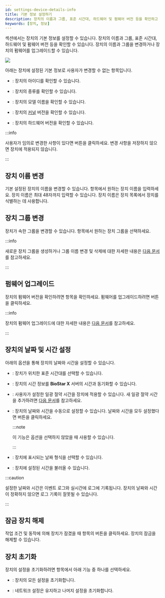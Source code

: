 ```yaml
---
id: settings-device-details-info
title: 기본 정보 설정하기
description: 장치의 이름과 그룹, 표준 시간대, 하드웨어 및 펌웨어 버전 등을 확인하고 설정하는 방법을 안내합니다.
keywords: [장치, 정보]
---
```


<Cmd sid='device.info.information' product='2' /> 섹션에서는 장치의 기본 정보를 설정할 수 있습니다. 장치의 이름과 그룹, 표준 시간대, 하드웨어 및 펌웨어 버전 등을 확인할 수 있습니다. 장치의 이름과 그룹을 변경하거나 장치의 펌웨어를 업그레이드할 수 있습니다.

<Image src='/img/biostarx-setting-device-edit-info.png' />

아래는 장치에 설정된 기본 정보로 사용자가 변경할 수 없는 항목입니다.

* <Cmd sid='device.info.deviceId' product='2' />: 장치의 아이디를 확인할 수 있습니다.

* <Cmd sid='device.info.deviceType' product='2' />: 장치의 종류를 확인할 수 있습니다.

* <Cmd sid='device.info.productName' product='2' />: 장치의 모델 이름을 확인할 수 있습니다.

* <Cmd sid='device.info.kernelVersion' product='2' />: 장치의 [커널](../../reference/glossary#kernel) 버전을 확인할 수 있습니다.

* <Cmd sid='device.info.hwVersion' product='2' />: 장치의 하드웨어 버전을 확인할 수 있습니다.

:::info

사용자가 임의로 변경한 사항이 있다면 <Cmd sid='button.apply' product='2' /> 버튼을 클릭하세요. 변경 사항을 저장하지 않으면 장치에 적용되지 않습니다.

:::

## 장치 이름 변경

기본 설정된 장치의 이름을 변경할 수 있습니다. <Cmd sid='device.info.name' product='2' /> 항목에서 원하는 장치 이름을 입력하세요. 장치 이름은 최대 48자까지 입력할 수 있습니다. 장치 이름은 장치 목록에서 장치를 식별하는 데 사용합니다.

## 장치 그룹 변경

장치가 속한 그룹을 변경할 수 있습니다. <Cmd sid='device.info.group' product='2' /> 항목에서 원하는 장치 그룹을 선택하세요.

:::info

새로운 장치 그룹을 생성하거나 그룹 이름 변경 및 삭제에 대한 자세한 내용은 [다음 문서](settings-manage-device-group)를 참고하세요.

:::

## 펌웨어 업그레이드

장치의 펌웨어 버전을 확인하려면 <Cmd sid='device.info.firmwareVersion' product='2' /> 항목을 확인하세요. 펌웨어를 업그레이드하려면 <Cmd sid='button.firmwareUpgrade' product='2' /> 버튼을 클릭하세요.

:::info

장치의 펌웨어 업그레이드에 대한 자세한 내용은 [다음 문서](settings-device-upgrade-firmware)를 참고하세요.

:::


## 장치의 날짜 및 시간 설정

아래의 옵션을 통해 장치의 날짜와 시간을 설정할 수 있습니다. 

* <Cmd sid='device.info.timeZone' product='2' />: 장치가 위치한 표준 시간대를 선택할 수 있습니다.

* <Cmd sid='device.info.timeSync' product='2' />: 장치의 시간 정보를 **BioStar X** 서버의 시간과 동기화할 수 있습니다.

* <Cmd sid='common.dst' product='2' />: 사용자가 설정한 일광 절약 시간을 장치에 적용할 수 있습니다. 새 일광 절약 시간을 추가하려면 [다음 문서](settings-system-daylight-saving-time)를 참고하세요.

* <Cmd sid='device.info.date' product='2' />: 장치의 날짜와 시간을 수동으로 설정할 수 있습니다. 날짜와 시간을 모두 설정했다면 <Cmd sid='device.info.setTime' product='2' /> 버튼을 클릭하세요.

  :::note

  이 기능은 <Cmd sid='device.info.timeSync' product='2' /> 옵션을 선택하지 않았을 때 사용할 수 있습니다.

  :::

* <Cmd sid='common.dateFormat' product='2' />: 장치에 표시되는 날짜 형식을 선택할 수 있습니다.

* <Cmd sid='device.info.getTime' product='2' />: 장치에 설정된 시간을 불러올 수 있습니다.

:::caution

설정한 날짜와 시간은 이벤트 로그와 실시간에 로그에 기록됩니다. 장치의 날짜와 시간이 정확하지 않으면 로그 기록이 잘못될 수 있습니다.

:::


## 잠금 장치 해제

작업 조건 및 동작에 의해 장치가 잠겼을 때 <Cmd sid='device.info.locked' product='2' /> 항목의 <Cmd sid='device.info.unlock' product='2' /> 버튼을 클릭하세요. 장치의 잠금을 해제할 수 있습니다.


## 장치 초기화

장치의 설정을 초기화하려면 <Cmd sid='device.info.factoryDefault' product='2' /> 항목에서 아래 기능 중 하나를 선택하세요.

* <Cmd sid='device.info.reset' product='2' />: 장치의 모든 설정을 초기화합니다.

* <Cmd sid='device.info.reset.withoutNetwork' product='2' />: 네트워크 설정은 유지하고 나머지 설정을 초기화합니다.
